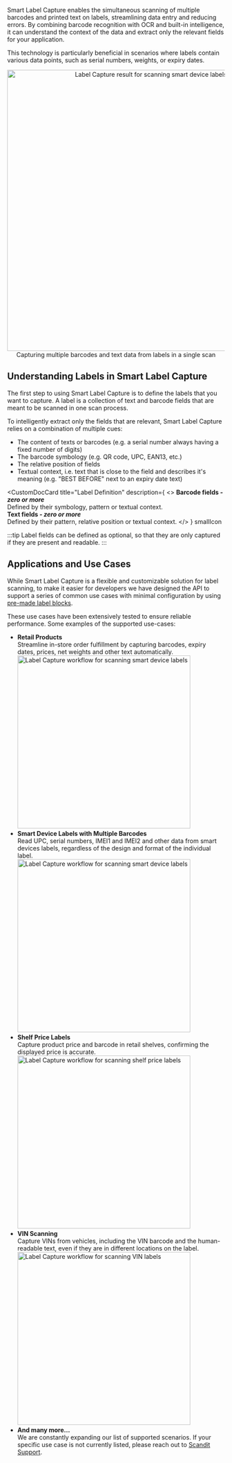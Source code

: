 Smart Label Capture enables the simultaneous scanning of multiple barcodes and printed text on labels, streamlining data entry and reducing errors. By combining barcode recognition with OCR and built-in intelligence, it can understand the context of the data and extract only the relevant fields for your application. 

This technology is particularly beneficial in scenarios where labels contain various data points, such as serial numbers, weights, or expiry dates.

<p align="center">
  <img src="/img/batch-scanning/SLC-smart-devices.jpg" width="650px" alt="Label Capture result for scanning smart device labels" />
  <br/>Capturing multiple barcodes and text data from labels in a single scan
</p>

## Understanding Labels in Smart Label Capture

The first step to using Smart Label Capture is to define the labels that you want to capture.
A label is a collection of text and barcode fields that are meant to be scanned in one scan process.

To intelligently extract only the fields that are relevant, Smart Label Capture relies on a combination of multiple cues:

* The content of texts or barcodes (e.g. a serial number always having a fixed number of digits)
* The barcode symbology (e.g. QR code, UPC, EAN13, etc.)
* The relative position of fields
* Textual context, i.e. text that is close to the field and describes it's meaning (e.g. "BEST BEFORE" next to an expiry date text)


<CustomDocCardsWrapper>

<CustomDocCard 
  title="Label Definition" 
  description={
    <>
      <strong>Barcode fields<em> - zero or more</em></strong> 
      <br />
      Defined by their symbology, pattern or textual context.
      <br />
      <strong>Text fields<em> - zero or more</em></strong> 
      <br />
      Defined by their pattern, relative position or textual context.
    </>
  } 
  smallIcon
>
  <div className="icon-wrapper"><LabelCapture/></div>
</CustomDocCard>

</CustomDocCardsWrapper>

:::tip
Label fields can be defined as optional, so that they are only captured if they are present and readable.
:::

## Applications and Use Cases

While Smart Label Capture is a flexible and customizable solution for label scanning, to make it easier for developers we have designed the API to support a series of common use cases with minimal configuration by using [pre-made label blocks](../label-definitions).

These use cases have been extensively tested to ensure reliable performance. Some examples of the supported use-cases:

* <strong>Retail Products</strong>
<br/>Streamline in-store order fulfillment by capturing barcodes, expiry dates, prices, net weights and other text automatically.<br/><img src="/img/batch-scanning/SLC-retail.gif" width="400px" alt="Label Capture workflow for scanning smart device labels" />
* <strong>Smart Device Labels with Multiple Barcodes</strong>
<br/>Read UPC, serial numbers, IMEI1 and IMEI2 and other data from smart devices labels, regardless of the design and format of the individual label.<br/><img src="/img/batch-scanning/SLC-smart-devices.gif" width="400px" alt="Label Capture workflow for scanning smart device labels" />
* <strong>Shelf Price Labels</strong>
<br/>Capture product price and barcode in retail shelves, confirming the displayed price is accurate.<br/><img src="/img/batch-scanning/SLC-shelf-price.png" width="400px" alt="Label Capture workflow for scanning shelf price labels" />
* <strong>VIN Scanning</strong>
<br/>Capture VINs from vehicles, including the VIN barcode and the human-readable text, even if they are in different locations on the label.<br/><img src="/img/batch-scanning/SLC-vin.png" width="400px" alt="Label Capture workflow for scanning VIN labels" />
* <strong>And many more...</strong>
<br/>We are constantly expanding our list of supported scenarios. If your specific use case is not currently listed, please reach out to [Scandit Support](mailto:support@scandit.com).
